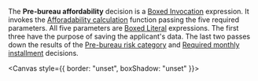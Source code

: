 
<Meta title="Use cases/Loan Originations/Bureau Strategy Decision Service/Pre Bureau Affordability" />

The **Pre-bureau affordability** decision is a
[Boxed Invocation](/docs/boxed-expressions-invocation--overview) expression.
It invokes the [Afforadability calculation](/docs/use-cases-loan-originations-functions-affordability-calculation--overview)
function passing the five required parameters. All five parameters are
[Boxed Literal](/docs/boxed-expressions-literal--overview) expressions. The first three have the purpose
of saving the applicant's data. The last two passes down the results of the
[Pre-bureau risk category](/docs/use-cases-loan-originations-routing-decision-service-pre-bureau-risk-category--overview)
and [Required monthly installment](/docs/use-cases-loan-originations-required-monthly-installment--overview)
decisions.

<Canvas style={{ border: "unset", boxShadow: "unset" }}>
  <PreBureauAffordability />
</Canvas>
